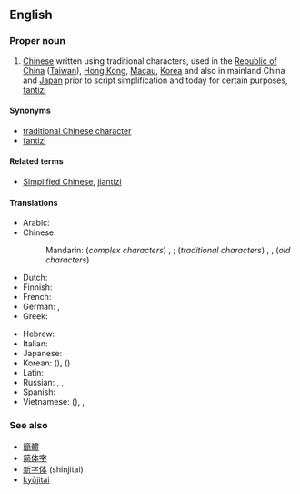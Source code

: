 ==English==
{{wikipedia}}

===Proper noun===
{{en-proper noun|sg=[[traditional|Traditional]] [[Chinese]]}}

# [[Chinese]] written using traditional characters, used in the [[Republic of China]] ([[Taiwan]]), [[Hong Kong]], [[Macau]], [[Korea]] and also in mainland China and [[Japan]] prior to script simplification and today for certain purposes, [[fantizi]]

====Synonyms====
* [[traditional Chinese character]]
* [[fantizi]]

====Related terms====
* [[Simplified Chinese]], [[jiantizi]]

====Translations====
{{trans-top|Chinese written using traditional characters}}
* Arabic: {{t|ar|حروف صينية تقليدية|m|p|tr=Huruuf Siníyya taqalidíyya|sc=Arab}}
* Chinese:
*: Mandarin: (''complex characters'') {{t-|cmn|繁體字|sc=Hani}},  {{t-|cmn|繁体字|tr=fántǐzì|sc=Hani}};  (''traditional characters'') {{t-|cmn|正體字|sc=Hani}},  {{t-|cmn|正体字|tr=zhèngtǐzì|sc=Hani}}, (''old characters'') {{t-|cmn|老字|tr=lǎozì|sc=Hani}}
* Dutch: {{t|nl|traditionele Chinees}}
* Finnish: {{t|fi|perinteinen kiina}}
* French: {{t|fr|chinois traditionnel|m}}
* German: {{t|de|traditionelles Chinesisch|n}},  {{t|de|Langzeichen|n}}
* Greek: {{t|el|τα παραδοσιακά κινέζικα|tr=ta paradosiaká kinézika|sc=Grek}}
{{trans-mid}}
* Hebrew: {{t|he|סינית מסורתית|sc=Hebr}}
* Italian: {{t+|it|cinese tradizionale}}
* Japanese: {{t+|ja|繁体字|tr=はんたいじ, hantaiji}}
* Korean: {{t|ko|번체자|tr=beoncheja|sc=Kore}} ({{t|ko|繁體字|sc=Kore}}),  {{t|ko|정체자|tr=jeongcheja|sc=Kore}} ({{t|ko|正體字|sc=Kore}})
* Latin: {{t|la|lingua sinica traditionalis|f}}
* Russian: {{t|ru|традиционный китайский|m|tr=tradiciónny kitáyskij|sc=Cyrl}},  {{t|ru|традиционный иероглиф|m|tr=tradiciónny ieróglif|sc=Cyrl}},  {{t|ru|фаньтицзы|m|tr=fan'tíczy|sc=Cyrl}} {{indeclinable}}
* Spanish: {{t|es|chino tradicional|m}}
* Vietnamese: {{t|vi|phồn thể tự}} ({{t|vi|繁體字}}),  {{t|vi|Chữ Hán phồn thể}},  {{t|vi|Chữ Hán chính thể}}
{{trans-bottom}}

===See also===
* [[簡體]]
* [[简体字]]
* [[新字体]] (shinjitai)
* [[kyūjitai]]